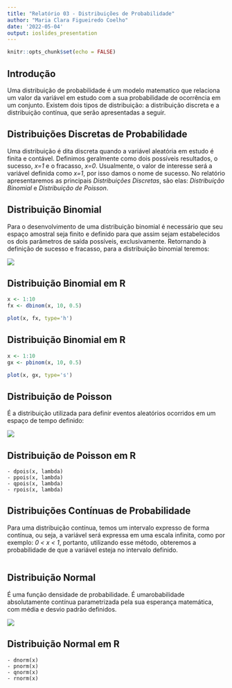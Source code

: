 ```yaml
---
title: "Relatório 03 - Distribuições de Probabilidade"
author: "Maria Clara Figueiredo Coelho"
date: '2022-05-04'
output: ioslides_presentation
---
```


```r
knitr::opts_chunk$set(echo = FALSE)
```




## Introdução

Uma distribuição de probabilidade é um modelo matematico que relaciona um valor da variável em estudo com a sua probabilidade de ocorrência em um conjunto. Existem dois tipos de distribuição: a distribuição discreta e a distribuição contínua, que serão apresentadas a seguir.

## Distribuições Discretas de Probabilidade

Uma distribuição é dita discreta quando a variável aleatória em estudo é finita e contável. Definimos geralmente como dois possíveis resultados, o sucesso, *x=1* e o fracasso, *x=0*. Usualmente, o valor de interesse será a variável definida como *x=1*, por isso damos o nome de sucesso. No relatório apresentaremos as principais *Distribuições Discretas*, são elas: *Distribuição Binomial* e *Distribuição de Poisson*.

## Distribuição Binomial

Para o desenvolvimento de uma distribuição binomial é necessário que seu espaço amostral seja finito e definido para que assim sejam estabelecidos os dois parâmetros de saída possíveis, exclusivamente. Retornando à definição de sucesso e fracasso, para a distribuição binomial teremos:

![](binomial.png)

## Distribuição Binomial em R

```r
x <- 1:10
fx <- dbinom(x, 10, 0.5)
```

```r
plot(x, fx, type='h')
```

## Distribuição Binomial em R

```r
x <- 1:10
gx <- pbinom(x, 10, 0.5)
```

```r
plot(x, gx, type='s')
```

## Distribuição de Poisson

É a distribuição utilizada para definir eventos aleatórios ocorridos em um espaço de tempo definido:

![](poisson.png)

## Distribuição de Poisson em R


```
- dpois(x, lambda)
- ppois(x, lambda)
- qpois(x, lambda)
- rpois(x, lambda)
```

## Distribuições Contínuas de Probabilidade

Para uma distribuição contínua, temos um intervalo expresso de forma contínua, ou seja, a variável será expressa em uma escala infinita, como por exemplo: *0 < x < 1*, portanto, utilizando esse método, obteremos a probabilidade de que a variável esteja no intervalo definido.
```r

```

## Distribuição Normal

É uma função densidade de probabilidade. É umarobabilidade absolutamente contínua parametrizada pela sua esperança matemática, com média e desvio padrão definidos.

![](normal.png)


## Distribuição Normal em R

```
- dnorm(x)
- pnorm(x)
- qnorm(x)
- rnorm(x)
```

